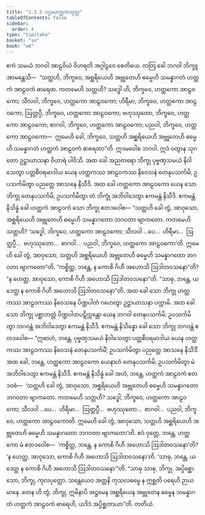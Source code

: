 ```yaml
---
title: "1.3.3 ပဌမဟတ္ထကသုတ္တ"
tableOfContents: false
sidebar:
  order: 4
type: "tipitaka"
basket: "su"
book: "a8"
---
```



<DynamicBreadcrumb />

<Division number="23" book="a8">

<Paragraph number="241" book="a8">
ဧကံ သမယံ ဘဂဝါ အာဠဝိယံ ဝိဟရတိ အဂ္ဂါဠဝေ စေတိယေ. တတြ ခေါ ဘဂဝါ ဘိက္ခူ အာမန္တေသိ—  “သတ္တဟိ, ဘိက္ခဝေ, အစ္ဆရိယေဟိ အဗ္ဘုတေဟိ ဓမ္မေဟိ သမန္နာဂတံ ဟတ္ထကံ အာဠဝကံ ဓာရေထ. ကတမေဟိ သတ္တဟိ? သဒ္ဓေါ ဟိ, ဘိက္ခဝေ, ဟတ္ထကော အာဠဝကော; သီလဝါ, ဘိက္ခဝေ, ဟတ္ထကော အာဠဝကော; ဟိရီမာ, ဘိက္ခဝေ, ဟတ္ထကော အာဠဝကော; ဩတ္တပ္ပီ, ဘိက္ခဝေ, ဟတ္ထကော အာဠဝကော; ဗဟုဿုတော, ဘိက္ခဝေ, ဟတ္ထကော အာဠဝကော; စာဂဝါ, ဘိက္ခဝေ, ဟတ္ထကော အာဠဝကော; ပညဝါ, ဘိက္ခဝေ, ဟတ္ထကော အာဠဝကော—  ဣမေဟိ ခေါ, ဘိက္ခဝေ, သတ္တဟိ အစ္ဆရိယေဟိ အဗ္ဘုတေဟိ ဓမ္မေဟိ သမန္နာဂတံ ဟတ္ထကံ အာဠဝကံ ဓာရေထာ”တိ. ဣဒမဝေါစ ဘဂဝါ. ဣဒံ ဝတွာန သုဂတော ဥဋ္ဌာယာသနာ ဝိဟာရံ ပါဝိသိ.
</Paragraph>

<Paragraph number="242" book="a8">
အထ ခေါ အညတရော ဘိက္ခု ပုဗ္ဗဏှသမယံ နိဝါသေတွာ ပတ္တစီဝရမာဒါယ ယေန ဟတ္ထကဿ အာဠဝကဿ နိဝေသနံ တေနုပသင်္ကမိ; ဥပသင်္ကမိတွာ ပညတ္တေ အာသနေ နိသီဒိ. အထ ခေါ ဟတ္ထကော အာဠဝကော ယေန သော ဘိက္ခု တေနုပသင်္ကမိ; ဥပသင်္ကမိတွာ တံ ဘိက္ခုံ အဘိဝါဒေတွာ ဧကမန္တံ နိသီဒိ. ဧကမန္တံ နိသိန္နံ ခေါ ဟတ္ထကံ အာဠဝကံ သော ဘိက္ခု ဧတဒဝေါစ—
</Paragraph>

<Paragraph number="243" book="a8">
“သတ္တဟိ ခေါ တွံ, အာဝုသော, အစ္ဆရိယေဟိ အဗ္ဘုတေဟိ ဓမ္မေဟိ သမန္နာဂတော ဘဂဝတာ ဗျာကတော. ကတမေဟိ သတ္တဟိ? ‘သဒ္ဓေါ, ဘိက္ခဝေ, ဟတ္ထကော အာဠဝကော; သီလဝါ …ပေ…  ဟိရီမာ…  ဩတ္တပ္ပီ…  ဗဟုဿုတော…  စာဂဝါ…  ပညဝါ, ဘိက္ခဝေ, ဟတ္ထကော အာဠဝကော’တိ. ဣမေဟိ ခေါ တွံ, အာဝုသော, သတ္တဟိ အစ္ဆရိယေဟိ အဗ္ဘုတေဟိ ဓမ္မေဟိ သမန္နာဂတော ဘဂဝတာ ဗျာကတော”တိ. “ကစ္စိတ္ထ, ဘန္တေ, န ကောစိ ဂိဟီ အဟောသိ ဩဒါတဝသနော”တိ? “န ဟေတ္ထ, အာဝုသော, ကောစိ ဂိဟီ အဟောသိ ဩဒါတဝသနော”တိ. “သာဓု, ဘန္တေ, ယဒေတ္ထ န ကောစိ ဂိဟီ အဟောသိ ဩဒါတဝသနော”တိ.
</Paragraph>

<Paragraph number="244" book="a8">
အထ ခေါ သော ဘိက္ခု ဟတ္ထကဿ အာဠဝကဿ နိဝေသနေ ပိဏ္ဍပါတံ ဂဟေတွာ ဥဋ္ဌာယာသနာ ပက္ကာမိ. အထ ခေါ သော ဘိက္ခု ပစ္ဆာဘတ္တံ ပိဏ္ဍပါတပဋိက္ကန္တော ယေန ဘဂဝါ တေနုပသင်္ကမိ; ဥပသင်္ကမိတွာ ဘဂဝန္တံ အဘိဝါဒေတွာ ဧကမန္တံ နိသီဒိ. ဧကမန္တံ နိသိန္နော ခေါ သော ဘိက္ခု ဘဂဝန္တံ ဧတဒဝေါစ—
</Paragraph>

<Paragraph number="245" book="a8">
“ဣဓာဟံ, ဘန္တေ, ပုဗ္ဗဏှသမယံ နိဝါသေတွာ ပတ္တစီဝရမာဒါယ ယေန ဟတ္ထကဿ အာဠဝကဿ နိဝေသနံ တေနုပသင်္ကမိံ; ဥပသင်္ကမိတွာ ပညတ္တေ အာသနေ နိသီဒိံ. အထ ခေါ, ဘန္တေ, ဟတ္ထကော အာဠဝကော ယေနာဟံ တေနုပသင်္ကမိ; ဥပသင်္ကမိတွာ မံ အဘိဝါဒေတွာ ဧကမန္တံ နိသီဒိ. ဧကမန္တံ နိသိန္နံ ခေါ အဟံ, ဘန္တေ, ဟတ္ထကံ အာဠဝကံ ဧတဒဝစံ—  ‘သတ္တဟိ ခေါ တွံ, အာဝုသော, အစ္ဆရိယေဟိ အဗ္ဘုတေဟိ ဓမ္မေဟိ သမန္နာဂတော ဘဂဝတာ ဗျာကတော. ကတမေဟိ သတ္တဟိ? သဒ္ဓေါ, ဘိက္ခဝေ, ဟတ္ထကော အာဠဝကော; သီလဝါ …ပေ…  ဟိရီမာ…  ဩတ္တပ္ပီ…  ဗဟုဿုတော…  စာဂဝါ…  ပညဝါ, ဘိက္ခဝေ, ဟတ္ထကော အာဠဝကောတိ. ဣမေဟိ ခေါ တွံ, အာဝုသော, သတ္တဟိ အစ္ဆရိယေဟိ အဗ္ဘုတေဟိ ဓမ္မေဟိ သမန္နာဂတော ဘဂဝတာ ဗျာကတော’တိ.
</Paragraph>

<Paragraph number="246" book="a8">
ဧဝံ ဝုတ္တေ, ဘန္တေ, ဟတ္ထကော မံ ဧတဒဝေါစ—  ‘ကစ္စိတ္ထ, ဘန္တေ, န ကောစိ ဂိဟီ အဟောသိ ဩဒါတဝသနော’တိ? ‘န ဟေတ္ထ, အာဝုသော, ကောစိ ဂိဟီ အဟောသိ ဩဒါတဝသနော’တိ. ‘သာဓု, ဘန္တေ, ယဒေတ္ထ န ကောစိ ဂိဟီ အဟောသိ ဩဒါတဝသနော’”တိ.
</Paragraph>

<Paragraph number="247" book="a8">
“သာဓု သာဓု, ဘိက္ခု. အပ္ပိစ္ဆော သော, ဘိက္ခု, ကုလပုတ္တော. သန္တေယေဝ အတ္တနိ ကုသလဓမ္မေ န ဣစ္ဆတိ ပရေဟိ ဉာယမာနေ. တေန ဟိ တွံ, ဘိက္ခု, ဣမိနာပိ အဋ္ဌမေန အစ္ဆရိယေန အဗ္ဘုတေန ဓမ္မေန သမန္နာဂတံ ဟတ္ထကံ အာဠဝကံ ဓာရေဟိ, ယဒိဒံ အပ္ပိစ္ဆတာယာ”တိ.

</Paragraph>
</Division>

<Paragraph number="248" type="center" book="a8">
တတိယံ.
</Paragraph>